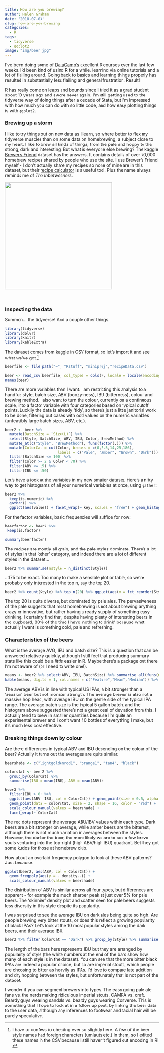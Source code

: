 ```yaml
---
title: How are you brewing?
author: Helen Graham
date: '2018-07-03'
slug: how-are-you-brewing
categories:
  - R
tags:
  - tidyverse
  - ggplot2
image: "img/beer.jpg"
---
```


I've been doing some of [DataCamp's](https://www.datacamp.com/courses/tech:r) excellent R courses over the last few weeks. I'd been kind of using R for a while, learning via online tutorials and a lot of flailing around. Going back to basics and learning things properly has resulted in substantially less flailing and general frustration. Result!

R has really come on leaps and bounds since I tried it as a grad student about 10 years ago and swore never again. I'm still getting used to the tidyverse way of doing things after a decade of Stata, but I'm impressed with how much you can do with so little code, and how easy plotting things is with `ggplot2`. 

### Brewing up a storm

I like to try things out on new data as I learn, so where better to flex my tidyverse muscles than on some data on homebrewing, a subject close to my heart. I like to brew all kinds of things, from the pale and hoppy to the strong, dark and interesting. But what is everyone else brewing? The kaggle [Brewer's Friend](https://www.kaggle.com/jtrofe/beer-recipes/data) dataset has the answers. It contains details of over 70,000 homebrew recipes shared by people who use the site. I use Brewer's Friend myself - I don't actually share my recipes so none of mine are in this dataset, but their [recipe calculator](https://www.brewersfriend.com/homebrew/recipe/calculator) is a useful tool. Plus the name always reminds me of *The Inbetweeners*.

![](/post/2018-06-29-how-are-you-brewing_files/friend.jpg){width=350px}


<br>

### Inspecting the data

Summon... the tidyverse! And a couple other things.
```r
library(tidyverse)
library(dplyr)
library(knitr)
library(kableExtra)
```


The dataset comes from kaggle in CSV format, so let's import it and see what we've got.[^1]

```r
beerfile <- file.path("~", "Rstuff", "miniproj","recipeData.csv")
```


```r
beer <- read_csv(beerfile, col_types = cols(), locale = locale(encoding = "UTF-8"))
names(beer)
```

There are more variables than I want. I am restricting this analysis to a handful: style, batch size, ABV (boozy-ness), IBU (bitterness), colour and brewing method. I also want to turn the colour, currently on a continuous scale, into a factor variable with four categories based on typical cutoff points. Luckily the data is already 'tidy', so there's just a little janitorial work to be done, filtering out cases with odd values on the numeric variables (unfeasibly large batch sizes, ABV, etc.).

```r
beer2 <- beer %>%
  mutate(BatchSize = `Size(L)`) %>%
  select(Style, BatchSize, ABV, IBU, Color, BrewMethod) %>%
  mutate_at(c("Style", "BrewMethod"), funs(factor(.))) %>%
  mutate(ColorCat = cut(Color, breaks = c(0,7.5,14,25,186), 
                        labels = c("Pale", "Amber", "Brown", "Dark"))) %>% 
  filter(BatchSize <= 100) %>%
  filter(Color >= 2 & Color < 70) %>%
  filter(ABV <= 15) %>%
  filter(IBU <= 150)
```

Let's have a look at the variables in my new smaller dataset. Here's a nifty way to get histograms of all your numerical variables at once, using `gather`:

```r
beer2 %>%
  keep(is.numeric) %>%
  gather() %>%
  ggplot(aes(value)) + facet_wrap(~ key, scales = "free") + geom_histogram()
```

For the factor variables, basic frequencies will suffice for now:

```r
beerfactor <- beer2 %>%
 keep(is.factor)

summary(beerfactor)
```

The recipes are mostly all grain, and the pale styles dominate. There's a lot of styles in that 'other' category, and indeed there are a lot of different styles in the dataset...

```r
beer2 %>% summarise(nstyle = n_distinct(Style))
```

...175 to be exact. Too many to make a sensible plot or table, so we're probably only interested in the top n, say the top 20.

```r
beer2 %>% count(Style) %>% top_n(20) %>% ggplot(aes(x = fct_reorder(Style,n), y = n)) + geom_col() + coord_flip() + xlab("Style") + ylab("Number in dataset")
```

The top 20 is quite diverse, but dominated by pale ales. The pervasiveness of the pale suggests that most homebrewing is not about brewing anything crazy or innovative, but rather having a ready supply of something easy drinking. I certainly find that, despite having plenty of interesting beers in the cupboard, 80% of the time I have 'nothing to drink' because what actually I want is something cold, pale and refreshing.

### Characteristics of the beers

What is the average AVG, IBU and batch size? This is a question that can be answered relatively quickly, although I still feel that producing summary stats like this could be a *little* easier in R. Maybe there's a package out there I'm not aware of (or I need to write one!).

```r
means <- beer2 %>% select(ABV, IBU, BatchSize) %>% summarise_all(funs(mean = mean, median = median)) %>% gather(stat,val) %>% separate(stat,into = c("var","stat"), sep = "_") %>% spread(stat,val)
kable(means, digits = 1, col.names = c("Feature","Mean","Median")) %>% kable_styling(full_width = FALSE)
```

The average ABV is in line with typical US IPAs, a bit stronger than a 'session' beer but not monster strength. The average brewer is also not a massive hop head, with average IBU on the gentle side of the typical IPA range. The average batch size is the typical 5 gallon batch, and the histogram above suggested there's not a great deal of deviation from this. I actually tend to brew in smaller quantities because I'm quite an experimental brewer and I don't want 40 bottles of everything I make, but it's much less cost effective.

### Breaking things down by colour

Are there differences in typical ABV and IBU depending on the colour of the beer? Actually it turns out the averages are quite similar.

```r
beershade <- c("lightgoldenrod1", "orange1", "tan4", "black")

colorstat <- beer2 %>% 
  group_by(ColorCat) %>% 
  summarise(IBU = mean(IBU), ABV = mean(ABV))

beer2 %>%
  filter(IBU > 0) %>%
  ggplot(aes(ABV, IBU, col = ColorCat)) + geom_point(size = 0.5, alpha = 0.2) +
  geom_point(data = colorstat, size = 2, shape = 16, color = "red") +
  scale_colour_manual(values = beershade) +
  facet_wrap(~ ColorCat)
```

The red dots represent the average ABU/IBV values within each type. Dark beers are a bit stronger on average, while amber beers are the bitterest, although there is not much variation in averages between the styles. However, the darker the beer, the more likely we are to see a few brave souls venturing into the top-right (high ABV/high IBU) quadrant. Bet they got some kudos for those at homebrew club.

How about an overlaid frequency polygon to look at these ABV patterns? Just because.

```r
ggplot(beer2, aes(ABV, col = ColorCat)) +
  geom_freqpoly(aes(y = ..density..)) +
  scale_colour_manual(values = beershade) 
```

The distribution of ABV is similar across all four types, but differences are apparent - for example the much sharper peak at just over 5% for pale beers. The 'skinnier' density plot and scatter seen for pale beers suggests less diversity in this style despite its popularity. 

I was surprised to see the average IBU on dark ales being quite so high. Are people brewing very bitter stouts, or does this reflect a growing popularity of black IPAs? Let's look at the 10 most popular styles among the dark beers, and their average IBU.

```r
beer2 %>% filter(ColorCat == "Dark") %>% group_by(Style) %>% summarise(meanibu = mean(IBU), number = n()) %>% arrange(desc(number)) %>% top_n(20) %>% ggplot(aes(x = fct_reorder(Style, number), y = meanibu, label = number)) + geom_col() + coord_flip() + geom_text(colour = "white", hjust = 1, size = 3) + xlab("Style") + ylab("Mean IBU")
```

The length of the bars here represents IBU but they are arranged by popularity of style (the white numbers at the end of the bars show how many of each style is in the dataset). You can see that the more bitter black IPAs are indeed a popular choice, but so are imperial stouts, which people are choosing to bitter as heavily as IPAs. I'd love to compare late addition and dry hopping between the styles, but unfortunately that is not part of the dataset. 

I wonder if you can segment brewers into types. The easy going pale ale fans vs. the nerds making ridiculous imperial stouts. CAMRA vs. craft. Beardy guys wearing sandals vs. beardy guys wearing Converse. This is something that I hope to look at in a follow up post, by linking the beer data to the user data, although any inferences to footwear and facial hair will be purely speculative.

[^1]: I have to confess to cheating ever so slightly here. A few of the beer style names had foreign characters (umlauts etc.) in them, so I edited these names in the CSV because I still haven't figured out encoding in R!

